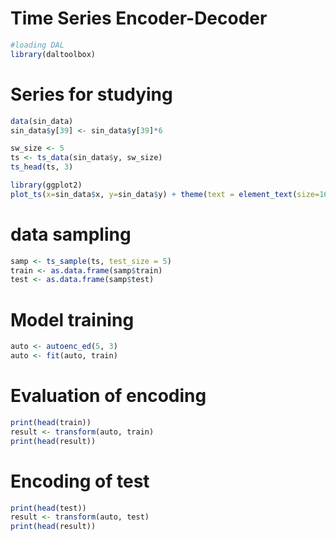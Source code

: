 # Time Series Encoder-Decoder

```r





#loading DAL
library(daltoolbox)
```

# Series for studying

```r
data(sin_data)
sin_data$y[39] <- sin_data$y[39]*6
```

```r
sw_size <- 5
ts <- ts_data(sin_data$y, sw_size)
ts_head(ts, 3)
```

```r
library(ggplot2)
plot_ts(x=sin_data$x, y=sin_data$y) + theme(text = element_text(size=16))
```

# data sampling

```r
samp <- ts_sample(ts, test_size = 5)
train <- as.data.frame(samp$train)
test <- as.data.frame(samp$test)
```

# Model training

```r
auto <- autoenc_ed(5, 3)
auto <- fit(auto, train)
```

# Evaluation of encoding

```r
print(head(train))
result <- transform(auto, train)
print(head(result))
```

# Encoding of test

```r
print(head(test))
result <- transform(auto, test)
print(head(result))
```

